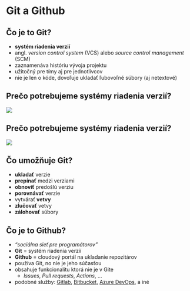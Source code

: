 # Git a Github {#git-github}

## Čo je to Git?

- **systém riadenia verzií**
- angl. *version control system* (VCS) alebo *source control management* (SCM)
- zaznamenáva históriu vývoja projektu
- užitočný pre tímy aj pre jednotlivcov
- nie je len o kóde, dovoľuje ukladať ľubovoľné súbory (aj netextové)


## Prečo potrebujeme systémy riadenia verzií?
![](img/how-not-to-name-files.png)

## Prečo potrebujeme systémy riadenia verzií?
![](img/how-not-to-name-files-crossed.png)

## Čo umožňuje Git?

<!-- ::: {.incremental} -->
- **ukladať** verzie
- **prepínať** medzi verziami
- **obnoviť** predošlú verziu
- **porovnávať** verzie
- vytvárať **vetvy**
- **zlučovať** vetvy
- **zálohovať** súbory
<!-- - riešiť konflikty medzi vetvami -->
<!-- ::: -->



## Čo je to Github?
- *"sociálna sieť pre programátorov"*
- **Git** = systém riadenia verzií
- **Github** = cloudový portál na ukladanie repozitárov
- používa Git, no nie je jeho súčasťou
<!-- - portál na ukladanie vzdialených Git repozitárov -->
- obsahuje funkcionalitu ktorá nie je v Gite
    - *Issues*, *Pull requests*, *Actions*, ...
- podobné služby: [Gitlab](https://about.gitlab.com/), [Bitbucket](https://bitbucket.org/), [Azure DevOps](https://dev.azure.com/), a iné

## {background-image="./img/github-screenshot.png" background-size="contain"}
